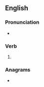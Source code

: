 {{also|TASed}}
==English==

===Pronunciation===
* {{IPA|/teɪzd/|lang=en}}

===Verb===
{{head|en|verb form}}

# {{en-past of|tase}}

===Anagrams===
* {{anagrams|en|AEDST|Stade|Stead|asdet|dates|desat|sadet|sated|stade|stead|tsade}}